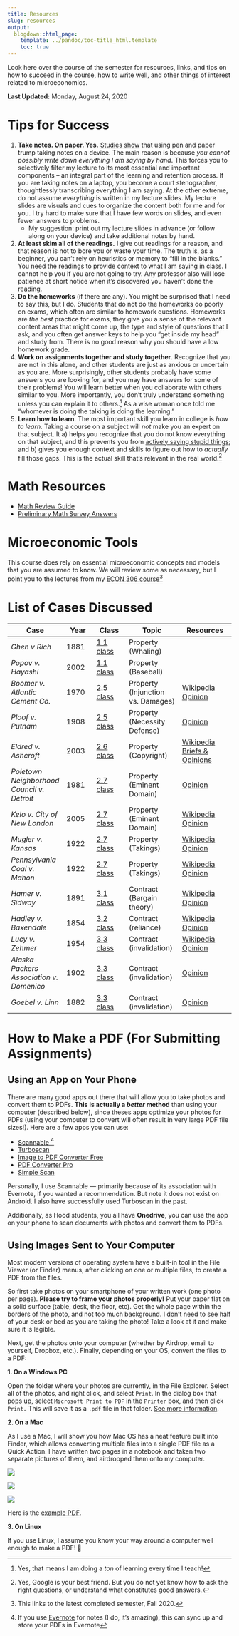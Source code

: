 ```yaml
---
title: Resources
slug: resources
output:
  blogdown::html_page:
    template: ../pandoc/toc-title_html.template
    toc: true
---
```


Look here over the course of the semester for resources, links, and tips on how to succeed in the course, how to write well, and other things of interest related to microeconomics.

**Last Updated:** Monday, August 24, 2020

# Tips for Success {#tips}

1. **Take notes. On paper. Yes.** [Studies show](https://journals.sagepub.com/doi/abs/10.1177/0956797614524581) that using pen and paper trump taking notes on a device. The main reason is because *you cannot possibly write down everything I am saying by hand*. This forces you to selectively filter my lecture to its most essential and important components -- an integral part of the learning and retention process. If you are taking notes on a laptop, you become a court stenographer, thoughtlessly transcribing everything I am saying. At the other extreme, do not assume *everything* is written in my lecture slides. My lecture slides are visuals and cues to organize the content both for me and for you. I try hard to make sure that I have few words on slides, and even fewer answers to problems. 
    - My suggestion: print out my lecture slides in advance (or follow along on your device) and take additional notes by hand.
2. **At least skim all of the readings.** I give out readings for a reason, and that reason is not to bore you or waste your time. The truth is, as a beginner, you can't rely on heuristics or memory to "fill in the blanks." You need the readings to provide context to what I am saying in class. I cannot help you if you are not going to try. Any professor also will lose patience at short notice when it's discovered you haven't done the reading.
3. **Do the homeworks** (if there are any). You might be surprised that I need to say this, but I do. Students that do not do the homeworks do poorly on exams, which often are similar to homework questions. Homeworks are *the best* practice for exams, they give you a sense of the relevant content areas that might come up, the type and style of questions that I ask, and you often get answer keys to help you "get inside my head" and study from. There is no good reason why you should have a low homework grade.
4. **Work on assignments together and study together**. Recognize that you are not in this alone, and other students are just as anxious or uncertain as you are. More surprisingly, other students probably have some answers you are looking for, and you may have answers for some of their problems! You will learn better when you collaborate with others similar to you. More importantly, you don't truly understand something unless you can explain it to others.^[Yes, that means I am doing a *ton* of learning every time I teach!] As a wise woman once told me "whomever is doing the talking is doing the learning."
5. **Learn how to learn**. The most important skill you learn in college is *how to learn*. Taking a course on a subject will *not* make you an expert on that subject. It a) helps you recognize that you do not know everything on that subject, and this prevents you from [actively saying stupid things](http://www.smbc-comics.com/?id=2475); and b) gives you enough context and skills to figure out how to *actually* fill those gaps. This is the actual skill that's relevant in the real world.^[Yes, Google is your best friend. But you do not yet know how to ask the right questions, or understand what constitutes good answers.]


# Math Resources

- [Math Review Guide](https://microf20.classes.ryansafner.com/files/math_review_guide.pdf)
- [Preliminary Math Survey Answers](https://microf20.classes.ryansafner.com/assignment/preliminary-survey-answers.html)

# Microeconomic Tools

This course does rely on essential microeconomic concepts and models that you are assumed to know. We will review some as necessary, but I point you to the lectures from my [ECON 306 course](https://microf20.classes.ryansafner.com)^[This links to the latest completed semester, Fall 2020.]

# List of Cases Discussed

| Case | Year | Class | Topic | Resources |
|------|------|-------|-------|-----------|
| *Ghen v Rich* | 1881 | [1.1 class](https://laws21.classes.ryansafner.com/content/1.1-content/) | Property (Whaling) | |
| *Popov v. Hayashi* | 2002 | [1.1 class](https://laws21.classes.ryansafner.com/content/1.1-content/) | Property (Baseball) | |
| *Boomer v. Atlantic Cement Co.* | 1970 | [2.5 class](https://laws21.classes.ryansafner.com/content/2.5-content/) | Property (Injunction vs. Damages) | [<i class="fab fa-wikipedia-w"></i> Wikipedia](https://en.wikipedia.org/wiki/Boomer_v._Atlantic_Cement_Co.) [<i class="fas fa-external-link-square-alt"></i> Opinion](https://www.nycourts.gov/reporter/archives/boomer_atlantic.htm)
| *Ploof v. Putnam* | 1908 | [2.5 class](https://laws21.classes.ryansafner.com/content/2.5-content/) | Property (Necessity Defense) | [<i class="fas fa-external-link-square-alt"></i> Opinion](https://www.ravellaw.com/opinions/b4364904d75f62a53e7dcfc1d687987a) |
| *Eldred v. Ashcroft* | 2003 | [2.6 class](https://laws21.classes.ryansafner.com/content/2.6-content/) | Property (Copyright) | [<i class="fab fa-wikipedia-w"></i> Wikipedia](https://en.wikipedia.org/wiki/Eldred_v._Ashcroft) [<i class="fas fa-external-link-square-alt"></i> Briefs & Opinions](https://cyber.harvard.edu/openlaw/eldredvashcroft/) |
| *Poletown Neighborhood Council v. Detroit* | 1981 | [2.7 class](https://laws21.classes.ryansafner.com/content/2.7-content/) | Property (Eminent Domain) | [<i class="fas fa-external-link-square-alt"></i> Opinion](https://casetext.com/case/poletown-council-v-detroit) |
| *Kelo v. City of New London* | 2005 | [2.7 class](https://laws21.classes.ryansafner.com/content/2.7-content/) | Property (Eminent Domain) | [<i class="fab fa-wikipedia-w"></i> Wikipedia](https://en.wikipedia.org/wiki/Kelo_v._City_of_New_London) [<i class="fas fa-external-link-square-alt"></i> Opinion](https://www.oyez.org/cases/2004/04-108) |
| *Mugler v. Kansas* | 1922 | [2.7 class](https://laws21.classes.ryansafner.com/content/2.7-content/) | Property (Takings) | [<i class="fab fa-wikipedia-w"></i> Wikipedia](https://en.wikipedia.org/wiki/Mugler_v._Kansas) [<i class="fas fa-external-link-square-alt"></i> Opinion](https://www.oyez.org/cases/1850-1900/123us623) |
| *Pennsylvania Coal v. Mahon* | 1922 | [2.7 class](https://laws21.classes.ryansafner.com/content/2.7-content/) | Property (Takings) | [<i class="fab fa-wikipedia-w"></i> Wikipedia](https://en.wikipedia.org/wiki/Pennsylvania_Coal_Co._v._Mahon) [<i class="fas fa-external-link-square-alt"></i> Opinion](https://www.oyez.org/cases/1900-1940/260us393) |
| *Hamer v. Sidway* | 1891 | [3.1 class](https://laws21.classes.ryansafner.com/content/3.1-content/) | Contract (Bargain theory) | [<i class="fab fa-wikipedia-w"></i> Wikipedia](https://en.wikipedia.org/wiki/Hamer_v._Sidway) [<i class="fas fa-external-link-square-alt"></i> Opinion](https://www.nycourts.gov/reporter/archives/hamer_sidway.htm) |
| *Hadley v. Baxendale* | 1854 | [3.2 class](https://laws21.classes.ryansafner.com/content/3.2-content/) | Contract (reliance) | [<i class="fab fa-wikipedia-w"></i> Wikipedia](https://en.wikipedia.org/wiki/Hadley_v_Baxendale) [<i class="fas fa-external-link-square-alt"></i> Opinion](http://www.bailii.org/ew/cases/EWHC/Exch/1854/J70.html) |
| *Lucy v. Zehmer* | 1954 | [3.3 class](https://laws21.classes.ryansafner.com/content/3.3-content/) | Contract (invalidation) | [<i class="fab fa-wikipedia-w"></i> Wikipedia](https://en.wikipedia.org/wiki/Lucy_v._Zehmer) [<i class="fas fa-external-link-square-alt"></i> Opinion](https://law.justia.com/cases/virginia/supreme-court/1954/4272-1.html) |
| *Alaska Packers Association v. Domenico* | 1902 | [3.3 class](https://laws21.classes.ryansafner.com/content/3.3-content/) | Contract (invalidation) | [<i class="fas fa-external-link-square-alt"></i> Opinion](https://sites.oxy.edu/whitney/xaccess/ec357/cases/contract/alaskapackers_v_domenico.htm) |
| *Goebel v. Linn* | 1882 | [3.3 class](https://laws21.classes.ryansafner.com/content/3.3-content/) | Contract (invalidation) | [<i class="fas fa-external-link-square-alt"></i> Opinion](https://cite.case.law/mich/47/489/) |






# How to Make a PDF (For Submitting Assignments)

## Using an App on Your Phone

There are many good apps out there that will allow you to take photos and convert them to PDFs. **This is actually a *better* method** than using your computer (described below), since theses apps optimize your photos for PDFs (using your computer to convert will often result in very large PDF file sizes!). Here are a few apps you can use:

- [Scannable <i class="fab fa-apple"></i>](https://evernote.com/products/scannable)^[If you use [Evernote](https://evernote.com/) for notes (I do, it's amazing), this can sync up and store your PDFs in Evernote]
- [Turboscan <i class="fab fa-apple"></i><i class="fab fa-android"></i>](https://turboscanapp.com/index.html)
- [Image to PDF Converter Free <i class="fab fa-android"></i>](https://play.google.com/store/apps/details?id=com.innover.imagetopdf&hl=en_US)
- [PDF Converter Pro <i class="fab fa-android"></i>](https://play.google.com/store/apps/details?id=com.twansoftware.pdfconverterpro&hl=en_US)
- [Simple Scan <i class="fab fa-apple"></i>](https://apps.apple.com/us/app/simple-scanner-doc-scan-app-for-scanning-document-as/id1035256307)

Personally, I use Scannable — primarily because of its association with Evernote, if you wanted a recommendation. But note it does not exist on Android. I also have successfully used Turboscan in the past.

Additionally, as Hood students, you all have **Onedrive**, you can use the app on your phone to scan documents with photos and convert them to PDFs. 

## Using Images Sent to Your Computer

Most modern versions of operating system have a built-in tool in the File Viewer (or Finder) menus, after clicking on one or multiple files, to create a PDF from the files.

So first take photos on your smartphone of your written work (one photo per page). **Please try to frame your photos properly!** Put your paper flat on a solid surface (table, desk, the floor, etc). Get the whole page within the borders of the photo, and not too much background. I don't need to see half of your desk or bed as you are taking the photo! Take a look at it and make sure it is legible.

Next, get the photos onto your computer (whether by Airdrop, email to yourself, Dropbox, etc.). Finally, depending on your OS, convert the files to a PDF:

**1. On a Windows PC**

Open the folder where your photos are currently, in the File Explorer. Select all of the photos, and right click, and select `Print`. In the dialog box that pops up, select `Microsoft Print to PDF` in the `Printer` box, and then click `Print.` This will save it as a `.pdf` file in that folder. [See more information](https://www.howtogeek.com/361612/how-to-create-a-pdf-file-in-windows/).

**2. On a Mac**

As I use a Mac, I will show you how Mac OS has a neat feature built into Finder, which allows converting multiple files into a single PDF file as a Quick Action. I have written two pages in a notebook and taken two separate pictures of them, and airdropped them onto my computer.

![](/images/photos_to_pdf1.png)

![](/images/photos_to_pdf2.png)

![](/images/photos_to_pdf3.png)

Here is the [<i class="fas fa-file-pdf"></i> example PDF](../files/photos_to_pdf.pdf).

**3. On Linux**

If you use Linux, I assume you know your way around a computer well enough to make a PDF! 🤖